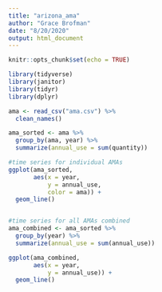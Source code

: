 ```yaml
---
title: "arizona_ama"
author: "Grace Brofman"
date: "8/20/2020"
output: html_document
---
```


```r
knitr::opts_chunk$set(echo = TRUE)
```

```r
library(tidyverse)
library(janitor)
library(tidyr)
library(dplyr)

ama <- read_csv("ama.csv") %>% 
  clean_names()

ama_sorted <- ama %>% 
  group_by(ama, year) %>% 
  summarize(annual_use = sum(quantity))

#time series for individual AMAs
ggplot(ama_sorted,
       aes(x = year,
           y = annual_use,
           color = ama)) +
  geom_line()


#time series for all AMAs combined
ama_combined <- ama_sorted %>% 
  group_by(year) %>% 
  summarize(annual_use = sum(annual_use))

ggplot(ama_combined,
       aes(x = year,
           y = annual_use)) +
  geom_line()
```

